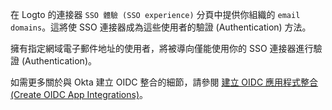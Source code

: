 在 Logto 的連接器 `SSO 體驗 (SSO experience)` 分頁中提供你組織的 `email domains`。這將使 SSO 連接器成為這些使用者的驗證 (Authentication) 方法。

擁有指定網域電子郵件地址的使用者，將被導向僅能使用你的 SSO 連接器進行驗證 (Authentication)。

如需更多關於與 Okta 建立 OIDC 整合的細節，請參閱 [建立 OIDC 應用程式整合 (Create OIDC App Integrations)](https://help.okta.com/oie/en-us/content/topics/apps/apps_app_integration_wizard_oidc.htm)。
